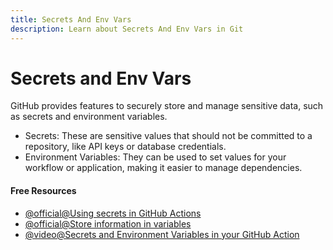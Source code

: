 ```yaml
---
title: Secrets And Env Vars
description: Learn about Secrets And Env Vars in Git
---
```


# Secrets and Env Vars

GitHub provides features to securely store and manage sensitive data, such as secrets and environment variables.

- Secrets: These are sensitive values that should not be committed to a repository, like API keys or database credentials.
- Environment Variables: They can be used to set values for your workflow or application, making it easier to manage dependencies.

#### Free Resources

- [@official@Using secrets in GitHub Actions](https://docs.github.com/en/actions/security-for-github-actions/security-guides/using-secrets-in-github-actions)
- [@official@Store information in variables](https://docs.github.com/en/actions/writing-workflows/choosing-what-your-workflow-does/store-information-in-variables)
- [@video@Secrets and Environment Variables in your GitHub Action](https://www.youtube.com/watch?v=dPLPSaFqJmY)
